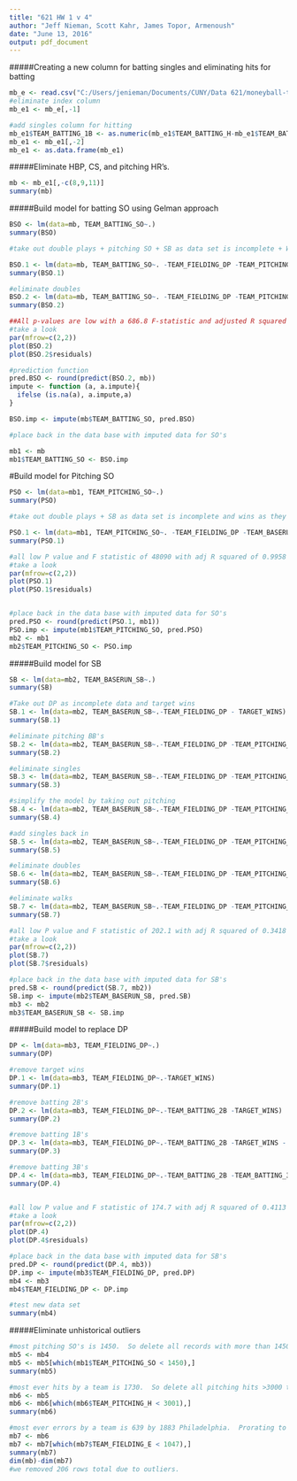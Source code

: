---
title: "621 HW 1 v 4"
author: "Jeff Nieman, Scott Kahr, James Topor, Armenoush"
date: "June 13, 2016"
output: pdf_document
---


#####Creating a new column for batting singles and eliminating hits for batting
```{r}

mb_e <- read.csv("C:/Users/jenieman/Documents/CUNY/Data 621/moneyball-training-data.csv")  
#eliminate index column
mb_e1 <- mb_e[,-1]

#add singles column for hitting
mb_e1$TEAM_BATTING_1B <- as.numeric(mb_e1$TEAM_BATTING_H-mb_e1$TEAM_BATTING_2B-mb_e1$TEAM_BATTING_3B-mb_e1$TEAM_BATTING_HR)
mb_e1 <- mb_e1[,-2]
mb_e1 <- as.data.frame(mb_e1)
```

#####Eliminate HBP, CS, and pitching HR's.

```{r}
mb <- mb_e1[,-c(8,9,11)]
summary(mb)
```


#####Build model for batting SO using Gelman approach
```{r}
BSO <- lm(data=mb, TEAM_BATTING_SO~.)
summary(BSO)

#take out double plays + pitching SO + SB as data set is incomplete + Wins as they are not present in the evaluation data

BSO.1 <- lm(data=mb, TEAM_BATTING_SO~. -TEAM_FIELDING_DP -TEAM_PITCHING_SO -TEAM_BASERUN_SB -TARGET_WINS)
summary(BSO.1)

#eliminate doubles
BSO.2 <- lm(data=mb, TEAM_BATTING_SO~. -TEAM_FIELDING_DP -TEAM_PITCHING_SO -TEAM_BASERUN_SB - TARGET_WINS -TEAM_BATTING_2B)
summary(BSO.2)

##All p-values are low with a 686.8 F-statistic and adjusted R squared of 0.7236
#take a look
par(mfrow=c(2,2))
plot(BSO.2)
plot(BSO.2$residuals)

#prediction function
pred.BSO <- round(predict(BSO.2, mb))
impute <- function (a, a.impute){
  ifelse (is.na(a), a.impute,a)
}

BSO.imp <- impute(mb$TEAM_BATTING_SO, pred.BSO)

#place back in the data base with imputed data for SO's

mb1 <- mb
mb1$TEAM_BATTING_SO <- BSO.imp


```

#Build model for Pitching SO
```{r}
PSO <- lm(data=mb1, TEAM_PITCHING_SO~.)
summary(PSO)

#take out double plays + SB as data set is incomplete and wins as they are not present in evaluation data

PSO.1 <- lm(data=mb1, TEAM_PITCHING_SO~. -TEAM_FIELDING_DP -TEAM_BASERUN_SB - TARGET_WINS)
summary(PSO.1)

#all low P value and F statistic of 48090 with adj R squared of 0.9958
#take a look
par(mfrow=c(2,2))
plot(PSO.1)
plot(PSO.1$residuals)


#place back in the data base with imputed data for SO's
pred.PSO <- round(predict(PSO.1, mb1))
PSO.imp <- impute(mb1$TEAM_PITCHING_SO, pred.PSO)
mb2 <- mb1
mb2$TEAM_PITCHING_SO <- PSO.imp
```

#####Build model for SB
```{r}
SB <- lm(data=mb2, TEAM_BASERUN_SB~.)
summary(SB)

#Take out DP as incomplete data and target wins
SB.1 <- lm(data=mb2, TEAM_BASERUN_SB~.-TEAM_FIELDING_DP - TARGET_WINS)
summary(SB.1)

#eliminate pitching BB's
SB.2 <- lm(data=mb2, TEAM_BASERUN_SB~.-TEAM_FIELDING_DP -TEAM_PITCHING_BB - TARGET_WINS)
summary(SB.2)

#eliminate singles
SB.3 <- lm(data=mb2, TEAM_BASERUN_SB~.-TEAM_FIELDING_DP -TEAM_PITCHING_BB -TEAM_BATTING_1B - TARGET_WINS)
summary(SB.3)

#simplify the model by taking out pitching
SB.4 <- lm(data=mb2, TEAM_BASERUN_SB~.-TEAM_FIELDING_DP -TEAM_PITCHING_BB -TEAM_BATTING_1B - TARGET_WINS - TEAM_PITCHING_SO - TEAM_PITCHING_H)
summary(SB.4)

#add singles back in
SB.5 <- lm(data=mb2, TEAM_BASERUN_SB~.-TEAM_FIELDING_DP -TEAM_PITCHING_BB - TARGET_WINS - TEAM_PITCHING_SO - TEAM_PITCHING_H)
summary(SB.5)

#eliminate doubles
SB.6 <- lm(data=mb2, TEAM_BASERUN_SB~.-TEAM_FIELDING_DP -TEAM_PITCHING_BB - TARGET_WINS - TEAM_PITCHING_SO - TEAM_PITCHING_H - TEAM_BATTING_2B)
summary(SB.6)

#eliminate walks
SB.7 <- lm(data=mb2, TEAM_BASERUN_SB~.-TEAM_FIELDING_DP -TEAM_PITCHING_BB - TARGET_WINS - TEAM_PITCHING_SO - TEAM_PITCHING_H - TEAM_BATTING_2B - TEAM_BATTING_BB)
summary(SB.7)

#all low P value and F statistic of 202.1 with adj R squared of 0.3418
#take a look
par(mfrow=c(2,2))
plot(SB.7)
plot(SB.7$residuals)

#place back in the data base with imputed data for SB's
pred.SB <- round(predict(SB.7, mb2))
SB.imp <- impute(mb2$TEAM_BASERUN_SB, pred.SB)
mb3 <- mb2
mb3$TEAM_BASERUN_SB <- SB.imp
```

#####Build model to replace DP
```{r}
DP <- lm(data=mb3, TEAM_FIELDING_DP~.)
summary(DP)

#remove target wins
DP.1 <- lm(data=mb3, TEAM_FIELDING_DP~.-TARGET_WINS)
summary(DP.1)

#remove batting 2B's
DP.2 <- lm(data=mb3, TEAM_FIELDING_DP~.-TEAM_BATTING_2B -TARGET_WINS)
summary(DP.2)

#remove batting 1B's
DP.3 <- lm(data=mb3, TEAM_FIELDING_DP~.-TEAM_BATTING_2B -TARGET_WINS - TEAM_BATTING_1B)
summary(DP.3)

#remove batting 3B's
DP.4 <- lm(data=mb3, TEAM_FIELDING_DP~.-TEAM_BATTING_2B -TEAM_BATTING_3B - TEAM_BATTING_1B - TARGET_WINS)
summary(DP.4)


#all low P value and F statistic of 174.7 with adj R squared of 0.4113
#take a look
par(mfrow=c(2,2))
plot(DP.4)
plot(DP.4$residuals)

#place back in the data base with imputed data for SB's
pred.DP <- round(predict(DP.4, mb3))
DP.imp <- impute(mb3$TEAM_FIELDING_DP, pred.DP)
mb4 <- mb3
mb4$TEAM_FIELDING_DP <- DP.imp

#test new data set
summary(mb4)
```


#####Eliminate unhistorical outliers

```{r}

#most pitching SO's is 1450.  So delete all records with more than 1450 pitching SO's
mb5 <- mb4
mb5 <- mb5[which(mb1$TEAM_PITCHING_SO < 1450),]
summary(mb5)

#most ever hits by a team is 1730.  So delete all pitching hits >3000 to be conservative with the median
mb6 <- mb5
mb6 <- mb6[which(mb6$TEAM_PITCHING_H < 3001),]
summary(mb6)

#most ever errors by a team is 639 by 1883 Philadelphia.  Prorating to 162 games gives a value of 1046.
mb7 <- mb6
mb7 <- mb7[which(mb7$TEAM_FIELDING_E < 1047),]
summary(mb7)
dim(mb)-dim(mb7)
#we removed 206 rows total due to outliers.

```

